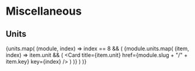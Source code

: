 # Miscellaneous


## Units
{units.map(
    (module, index) =>
    index == 8 && (
        <Cards>
            {module.units.map(
                (item, index) =>
                item.unit && (
                    <Card title={item.unit} href={module.slug + "/" + item.key} key={index} />
                )
            )}
        </Cards>
    )
)}